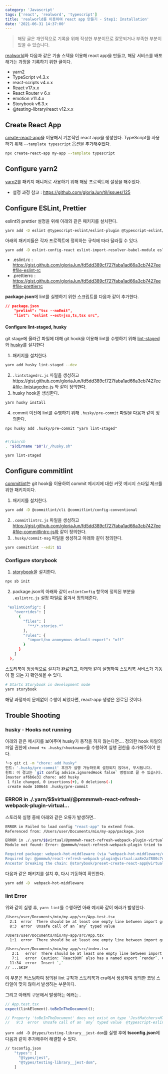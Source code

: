 ```yaml
---
category: 'Javascript'
tags: ['react', 'realword', 'typescript']
title: 'realworld를 이용하여 react app 만들기 - Step1: Installation'
date: '2021-06-31 14:37:00'
---
```


> 해당 글은 개인적으로 기록을 위해 작성한 부분이므로 잘못되거나 부족한 부분이 있을 수 있습니다.

[realworld](https://gothinkster.github.io/realworld/docs/intro)와 다음과 같은 기술 스텍을 이용해 react app을 만들고,
해당 서비스를 배포해가는 과정을 기록하기 위한 글이다.

- yarn2
- TypeScript v4.3.x
- react-scripts v4.x.x
- React v17.x.x
- React Router v 6.x
- emotion v11.4.x
- Storybook v6.3.x
- @testing-library/react v12.x.x

## Create React App

[create-react-app](https://reactjs.org/docs/create-a-new-react-app.html)을 이용해서 기본적인 react app을 생성한다.
TypeScript를 사용하기 위해 `--template typescript` 옵션을 추가해주었다.

```bash
npx create-react-app my-app --template typescript
```

## Configure yarn2

[yarn2](https://yarnpkg.com)를 패키지 매니저로 사용하기 위해 해당 프로젝트에 설정을 해주었다.

- 설정 과정 참고 : https://github.com/gloriaJun/til/issues/125

## Configure ESLint, Prettier

eslint와 prettier 설정을 위해 아래와 같은 패키지를 설치한다.

```bash
yarn add -D eslint @typescript-eslint/eslint-plugin @typescript-eslint/parser eslint-config-prettier eslint-plugin-prettier prettier
```

아래의 패키지들은 각자 프로젝트에 정의하는 규칙에 따라 달라질 수 있다.

```bash
yarn add -D eslint-config-react eslint-import-resolver-babel-module eslint-import-resolver-typescript eslint-plugin-import eslint-plugin-react eslint-plugin-react-hooks
```

- .eslint.rc : https://gist.github.com/gloriaJun/fd5dd389cf727faba1ad66a3cb7427ee#file-eslint-rc
- .prettierrc : https://gist.github.com/gloriaJun/fd5dd389cf727faba1ad66a3cb7427ee#file-prettierrc

**package.json**에 lint를 실행하기 위한 스크립트를 다음과 같이 추가한다.

```json
// package.json
    "prelint": "tsc --noEmit",
    "lint": "eslint --ext=jsx,ts,tsx src",
```

#### Configure lint-staged, husky

git stage에 올라간 파일에 대해 git hook을 이용해 lint를 수행하기 위해 [lint-staged](https://github.com/okonet/lint-staged)와 [husky](https://typicode.github.io/husky/#/?id=install-1)를 설치한다

1. 패키지를 설치한다.

```bash
yarn add husky lint-staged --dev
```

2. `.lintstagedrc.js` 파일을 생성하고 https://gist.github.com/gloriaJun/fd5dd389cf727faba1ad66a3cb7427ee#file-lintstagedrc-js 와 같이 정의한다.
3. husky hook을 생성한다.

```bash
yarn husky install
```

4. commit 이전에 lint를 수행하기 위해 `.husky/pre-commit` 파일을 다음과 같이 정의한다.

```
npx husky add .husky/pre-commit "yarn lint-staged"
```

```bash

#!/bin/sh
. "$(dirname "$0")/_/husky.sh"

yarn lint-staged
```

## Configure commitlint

[commitlint](https://github.com/conventional-changelog/commitlint)는 git hook을 이용하여 commit 메시지에 대한 커밋 메시지 스타일 체크를 위한 패키지이다.

1. 패키지를 설치한다.

```bash
yarn add -D @commitlint/cli @commitlint/config-conventional
```

2. `.commitlintrc.js` 파일을 생성하고 https://gist.github.com/gloriaJun/fd5dd389cf727faba1ad66a3cb7427ee#file-commitlintrc-js와 같이 정의한다.
3. `.husky/commit-msg` 파일을 생성하고 아래와 같이 정의한다.

```bash
yarn commitlint --edit $1
```

### Configure storybook

1. [storybook](https://storybook.js.org/docs/react/get-started/install)을 설치한다.

```bash
npx sb init
```

2. package.json의 아래와 같이 `eslintConfig` 항목에 정의된 부분을 `.eslintrc.js` 설정 파일로 옮겨서 정의해준다.

```bash
 "eslintConfig": {
    "overrides": [
      {
        "files": [
          "**/*.stories.*"
        ],
        "rules": {
          "import/no-anonymous-default-export": "off"
        }
      }
    ]
  },
```

스토리북이 정상적으로 설치가 완료되고, 아래와 같이 실행하여 스토리북 서비스가 기동이 잘 되는 지 확인해볼 수 있다.

```bash
# Starts Storybook in development mode
yarn storybook
```

해당 과정까지 문제없이 수행이 되었다면, react-app 생성은 완료된 것이다.

## Trouble Shooting

### husky - Hooks not running

아래와 같은 메시지를 보여주며 husky가 동작을 하지 않는다면....
정의한 hook 파일의 파일 권한에 `chmod +x .husky/<hookname>`을 수행하여 실행 권한을 추가해주어야 한다.

```bash
╰─❯ git ci -m "chore: add husky"
힌트: '.husky/pre-commit' 후크가 실행 가능하도록 설정되지 않아서, 무시됩니다.
힌트: 이 경고는 `git config advice.ignoredHook false` 명령으로 끌 수 있습니다.
[master af6b6e3] chore: add husky
 1 file changed, 0 insertions(+), 0 deletions(-)
 create mode 100644 .husky/pre-commit
```

### ERROR in ./.yarn/$$virtual/@pmmmwh-react-refresh-webpack-plugin-virtual...

스토리북 실행 중에 아래와 같은 오류가 발생하면..

```bash
ERROR in Failed to load config "react-app" to extend from.
Referenced from: /Users/user/Documents/mio/my-app/package.json

ERROR in ./.yarn/$$virtual/@pmmmwh-react-refresh-webpack-plugin-virtual-5ef0209fe8/0/cache/@pmmmwh-react-refresh-webpack-plugin-npm-0.4.3-5375cf6b6f-718853bf7b.zip/node_modules/@pmmmwh/react-refresh-webpack-plugin/sockets/WHMEventSource.js
Module not found: Error: @pmmmwh/react-refresh-webpack-plugin tried to access webpack-hot-middleware (a peer dependency) but it isn't provided by its ancestors; this makes the require call ambiguous and unsound.

Required package: webpack-hot-middleware (via "webpack-hot-middleware/client")
Required by: @pmmmwh/react-refresh-webpack-plugin@virtual:aa8e2a7880c7d78a363a64638c8d08e1ed334a2ec81820e6145b829d0a51f0466091afc671f5cadd8190c27d433059941023876a9c0e48dc23dca7c6014ea052#npm:0.4.3 (via /Users/user/Documents/mio/my-app/.yarn/$$virtual/@pmmmwh-react-refresh-webpack-plugin-virtual-5ef0209fe8/0/cache/@pmmmwh-react-refresh-webpack-plugin-npm-0.4.3-5375cf6b6f-718853bf7b.zip/node_modules/@pmmmwh/react-refresh-webpack-plugin/sockets/WHMEventSource.js)
Ancestor breaking the chain: @storybook/preset-create-react-app@virtual:ddccc941eb8b35cd4b898a64351d8bba4ecc85eb47e8f1b36dce7852d6c3635665e0fc5464861f723d175edb2248ce0fa54dfefb9b5e4d2fdaef4b2353c4aa82#npm:3.1.7
```

다음과 같은 패키지를 설치 후, 다시 기동하여 확인한다.

```bash
yarn add -D  webpack-hot-middleware
```

### lint Error

위와 같이 실행 후, `yarn lint`를 수행하면 아래 예시와 같이 에러가 발생한다.

```bash
/Users/user/Documents/mio/my-app/src/App.test.tsx
  2:1  error  There should be at least one empty line between import groups  import/order
  8:3  error  Unsafe call of an `any` typed value                            @typescript-eslint/no-unsafe-call

/Users/user/Documents/mio/my-app/src/App.tsx
  1:1  error  There should be at least one empty line between import groups  import/order

/Users/user/Documents/mio/my-app/src/index.tsx
   2:1   error  There should be at least one empty line between import groups                                                                 import/order
   7:1   error  Caution: `ReactDOM` also has a named export `render`. Check if you meant to write `import {render} from 'react-dom'` instead  import/no-named-as-default-member
  11:34  error  Insert `,`                                                                                                                    prettier/prettier
// ...SKIP
```

이 부분은 커스텀하여 정의된 lint 규칙과 스토리북과 cra에서 생성하여 정의한 코딩 스타일이 맞지 않아서 발생하는 부분이다.

그리고 아래의 구문에서 발생하는 에러는..

```javascript
// App.test.tsx
expect(linkElement).toBeInTheDocument();

// Property 'toBeInTheDocument' does not exist on type 'JestMatchers<HTMLElement>'.ts(2339)
//   9:3  error  Unsafe call of an `any` typed value  @typescript-eslint/no-unsafe-call
```

`yarn add -D @types/testing-library__jest-dom`를 실행 후에 **tsconfig.json**에 다음과 같이 추가해주어 해결할 수 있다.

```bash
// tsconfig.json
    "types": [
      "@types/jest",
      "@types/testing-library__jest-dom",
    ]
```
